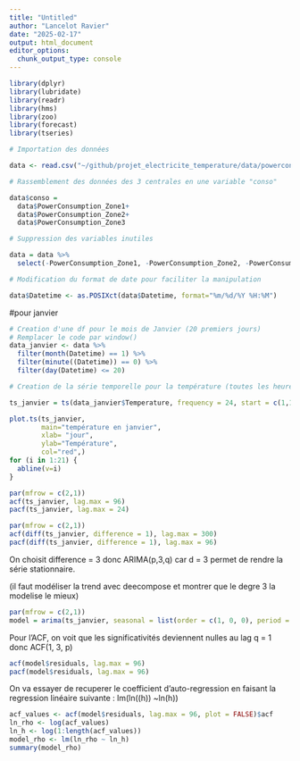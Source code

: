 ```yaml
---
title: "Untitled"
author: "Lancelot Ravier"
date: "2025-02-17"
output: html_document
editor_options: 
  chunk_output_type: console
---
```


```r
library(dplyr)
library(lubridate)
library(readr)
library(hms)
library(zoo)
library(forecast)
library(tseries)
```

```r
# Importation des données

data <- read.csv("~/github/projet_electricite_temperature/data/powerconsumption.csv", header=T)
```


```r
# Rassemblement des données des 3 centrales en une variable "conso"

data$conso = 
  data$PowerConsumption_Zone1+
  data$PowerConsumption_Zone2+
  data$PowerConsumption_Zone3
```

```r
# Suppression des variables inutiles

data = data %>%
  select(-PowerConsumption_Zone1, -PowerConsumption_Zone2, -PowerConsumption_Zone3, -Humidity, -WindSpeed, -GeneralDiffuseFlows, -DiffuseFlows)
```

```r
# Modification du format de date pour faciliter la manipulation

data$Datetime <- as.POSIXct(data$Datetime, format="%m/%d/%Y %H:%M")
```

#pour janvier

```r
# Creation d'une df pour le mois de Janvier (20 premiers jours)
# Remplacer le code par window()
data_janvier <- data %>%
  filter(month(Datetime) == 1) %>%
  filter(minute((Datetime)) == 0) %>%
  filter(day(Datetime) <= 20)
```

```r
# Creation de la série temporelle pour la température (toutes les heures, départ 01/01 à 00:00 et fin le 20/01 à 23:00)

ts_janvier = ts(data_janvier$Temperature, frequency = 24, start = c(1,1))

plot.ts(ts_janvier,
        main="température en janvier",
        xlab= "jour",
        ylab="Température",
        col="red",)
for (i in 1:21) {
  abline(v=i)
}
```

```r
par(mfrow = c(2,1))
acf(ts_janvier, lag.max = 96)
pacf(ts_janvier, lag.max = 24)
```

```r
par(mfrow = c(2,1))
acf(diff(ts_janvier, difference = 1), lag.max = 300)
pacf(diff(ts_janvier, difference = 1), lag.max = 96)
```

On choisit difference = 3 donc ARIMA(p,3,q) car d = 3 permet de rendre la série stationnaire.

(il faut modéliser la trend avec deecompose et montrer que le degre 3 la modelise le mieux)

```r
par(mfrow = c(2,1))
model = arima(ts_janvier, seasonal = list(order = c(1, 0, 0), period = 24), method='ML', include.drift = T)
```

Pour l'ACF, on voit que les significativités deviennent nulles au lag q = 1 donc ACF(1, 3, p)

```r
acf(model$residuals, lag.max = 96)
pacf(model$residuals, lag.max = 96)
```

On va essayer de recuperer le coefficient d'auto-regression en faisant la regression linéaire suivante : lm(ln(\rho(h)) ~ln(h))

```r
acf_values <- acf(model$residuals, lag.max = 96, plot = FALSE)$acf
ln_rho <- log(acf_values)
ln_h <- log(1:length(acf_values))
model_rho <- lm(ln_rho ~ ln_h)
summary(model_rho)
```

